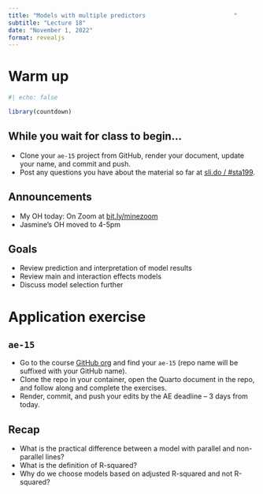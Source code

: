 ```yaml
---
title: "Models with multiple predictors							"
subtitle: "Lecture 18"
date: "November 1, 2022"
format: revealjs
---
```


# Warm up

```r
#| echo: false

library(countdown)
```

## While you wait for class to begin...

-   Clone your `ae-15` project from GitHub, render your document, update your name, and commit and push.
-   Post any questions you have about the material so far at [sli.do / #sta199](https://app.sli.do/event/oKXbMbrd8RMEDfLPgEetpn).

## Announcements

-   My OH today: On Zoom at [bit.ly/minezoom](http://bit.ly/minezoom)
-   Jasmine's OH moved to 4-5pm

## Goals

-   Review prediction and interpretation of model results
-   Review main and interaction effects models
-   Discuss model selection further

# Application exercise

## `ae-15`

::: appex
::: nonincremental
-   Go to the course [GitHub org](https://github.com/sta199-f22-1) and find your `ae-15` (repo name will be suffixed with your GitHub name).
-   Clone the repo in your container, open the Quarto document in the repo, and follow along and complete the exercises.
-   Render, commit, and push your edits by the AE deadline -- 3 days from today.
:::
:::

## Recap

::: incremental
-   What is the practical difference between a model with parallel and non-parallel lines?
-   What is the definition of R-squared?
-   Why do we choose models based on adjusted R-squared and not R-squared?
:::

